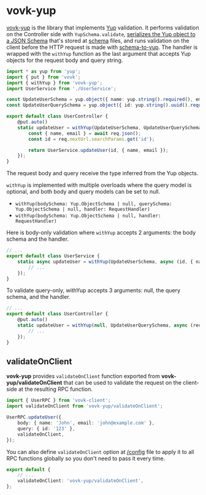 # vovk-yup

[vovk-yup](https://github.com/finom/vovk-yup) is the library that implements [Yup](https://github.com/jquense/yup) validation. It performs validation on the Controller side with `YupSchema.validate`, [serializes the Yup object to a JSON Schema](https://www.npmjs.com/package/@sodaru/yup-to-json-schema) that's stored at [schema](/schema) files, and runs validation on the client before the HTTP request is made with [schema-to-yup](https://www.npmjs.com/package/schema-to-yup). The handler is wrapped with the `withYup` function as the last argument that accepts Yup objects for the request body and query string.

```ts filename="/src/modules/user/UserController.ts"
import * as yup from 'yup';
import { put } from 'vovk';
import { withYup } from 'vovk-yup';
import UserService from './UserService';

const UpdateUserSchema = yup.object({ name: yup.string().required(), email: yup.string().email().required() }).strict();
const UpdateUserQuerySchema = yup.object({ id: yup.string().uuid().required() }).strict();

export default class UserController {
    @put.auto()
    static updateUser = withYup(UpdateUserSchema, UpdateUserQuerySchema, async (req) => {
        const { name, email } = await req.json();
        const id = req.nextUrl.searchParams.get('id');

        return UserService.updateUser(id, { name, email });
    });
}
```

The request body and query receive the type inferred from the Yup objects.

`withYup` is implemented with multiple overloads where the query model is optional, and both body and query models can be set to null.

- `withYup(bodySchema: Yup.ObjectSchema | null, querySchema: Yup.ObjectSchema | null, handler: RequestHandler)`
- `withYup(bodySchema: Yup.ObjectSchema | null, handler: RequestHandler)`

Here is body-only validation where `withYup` accepts 2 arguments: the body schema and the handler.

```ts filename="/src/modules/user/UserService.ts"
// ...
export default class UserService {
    static async updateUser = withYup(UpdateUserSchema, async (id, { name, email }) => {
        // ...
    });
}
```

To validate query-only, withYup accepts 3 arguments: null, the query schema, and the handler.

```ts filename="/src/modules/user/UserController.ts"
// ...
export default class UserController {
    @put.auto()
    static updateUser = withYup(null, UpdateUserQuerySchema, async (req) => {
        // ...
    });
}
```


## validateOnClient

**vovk-yup** provides `validateOnClient` function exported from **vovk-yup/validateOnClient** that can be used to validate the request on the client-side at the resulting RPC function.

```ts
import { UserRPC } from 'vovk-client';
import validateOnClient from 'vovk-yup/validateOnClient';

UserRPC.updateUser({
    body: { name: 'John', email: 'john@example.com' },
    query: { id: '123' },
    validateOnClient,
});
```

You can also define `validateOnClient` option at [/config](/config) file to apply it to all RPC functions globally so you don't need to pass it every time.

```ts filename="vovk.config.mjs"
export default {
    // ...
    validateOnClient: 'vovk-yup/validateOnClient',
};
```